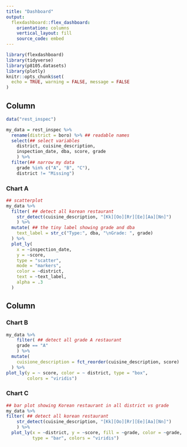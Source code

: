 ```yaml
---
title: "Dashboard"
output: 
  flexdashboard::flex_dashboard:
    orientation: columns
    vertical_layout: fill
    source_code: embed
---
```


```r
library(flexdashboard)
library(tidyverse)
library(p8105.datasets)
library(plotly)
knitr::opts_chunk$set(
  echo = TRUE, warning = FALSE, message = FALSE
)
```

Column {data-width=650}
-----------------------------------------------------------------------
```r
data("rest_inspec")

my_data = rest_inspec %>% 
  rename(district = boro) %>% ## readable names
  select(## select variables
    district, cuisine_description, 
    inspection_date, dba, score, grade
    ) %>% 
  filter(## narrow my data
    grade %in% c("A", "B", "C"), 
    district != "Missing") 
```
### Chart A

```r
## scatterplot 
my_data %>%     
  filter( ## detect all korean restaurant
    str_detect(cuisine_description, "[Kk][Oo][Rr][Ee][Aa][Nn]")
    ) %>% 
  mutate( ## the tiny label showing grade and dba
    text_label = str_c("Type:", dba, "\nGrade: ", grade) 
  ) %>% 
  plot_ly(
    x = ~inspection_date, 
    y = ~score, 
    type = "scatter", 
    mode = "markers", 
    color = ~district, 
    text = ~text_label, 
    alpha = .3
  )
```

Column {data-width=350}
-----------------------------------------------------------------------

### Chart B

```r
my_data %>% 
    filter( ## detect all grade A restaurant
    grade == "A"
    ) %>% 
  mutate(
    cuisione_description = fct_reorder(cuisine_description, score)
  ) %>% 
plot_ly(y = ~ score, color = ~ district, type = "box", 
        colors = "viridis")
```

### Chart C
```r
## bar plot showing Korean restaurant in all district vs grade
my_data %>% 
filter( ## detect all korean restaurant
    str_detect(cuisine_description, "[Kk][Oo][Rr][Ee][Aa][Nn]")
    ) %>% 
  plot_ly(x = ~district, y = ~score, fill = ~grade, color = ~grade, 
          type = "bar", colors = "viridis")
```

